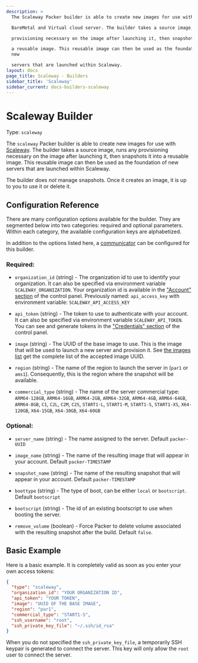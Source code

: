 ```yaml
---
description: >
  The Scaleway Packer builder is able to create new images for use with Scaleway

  BareMetal and Virtual cloud server. The builder takes a source image, runs any

  provisioning necessary on the image after launching it, then snapshots it into

  a reusable image. This reusable image can then be used as the foundation of
  new

  servers that are launched within Scaleway.
layout: docs
page_title: Scaleway - Builders
sidebar_title: 'Scaleway'
sidebar_current: docs-builders-scaleway
---
```


# Scaleway Builder

Type: `scaleway`

The `scaleway` Packer builder is able to create new images for use with
[Scaleway](https://www.scaleway.com). The builder takes a source image, runs
any provisioning necessary on the image after launching it, then snapshots it
into a reusable image. This reusable image can then be used as the foundation
of new servers that are launched within Scaleway.

The builder does _not_ manage snapshots. Once it creates an image, it is up to
you to use it or delete it.

## Configuration Reference

There are many configuration options available for the builder. They are
segmented below into two categories: required and optional parameters. Within
each category, the available configuration keys are alphabetized.

In addition to the options listed here, a
[communicator](/docs/templates/communicator.html) can be configured for this
builder.

### Required:

- `organization_id` (string) - The organization id to use to identify your
  organization. It can also be specified via environment variable
  `SCALEWAY_ORGANIZATION`. Your organization id is available in the
  ["Account" section](https://cloud.scaleway.com/#/account) of the
  control panel.
  Previously named: `api_access_key` with environment variable: `SCALEWAY_API_ACCESS_KEY`

- `api_token` (string) - The token to use to authenticate with your account.
  It can also be specified via environment variable `SCALEWAY_API_TOKEN`. You
  can see and generate tokens in the ["Credentials"
  section](https://cloud.scaleway.com/#/credentials) of the control panel.

- `image` (string) - The UUID of the base image to use. This is the image
  that will be used to launch a new server and provision it. See
  [the images list](https://api-marketplace.scaleway.com/images)
  get the complete list of the accepted image UUID.

- `region` (string) - The name of the region to launch the server in (`par1`
  or `ams1`). Consequently, this is the region where the snapshot will be
  available.

- `commercial_type` (string) - The name of the server commercial type:
  `ARM64-128GB`, `ARM64-16GB`, `ARM64-2GB`, `ARM64-32GB`, `ARM64-4GB`,
  `ARM64-64GB`, `ARM64-8GB`, `C1`, `C2L`, `C2M`, `C2S`, `START1-L`,
  `START1-M`, `START1-S`, `START1-XS`, `X64-120GB`, `X64-15GB`, `X64-30GB`,
  `X64-60GB`

### Optional:

- `server_name` (string) - The name assigned to the server. Default
  `packer-UUID`

- `image_name` (string) - The name of the resulting image that will appear in
  your account. Default `packer-TIMESTAMP`

- `snapshot_name` (string) - The name of the resulting snapshot that will
  appear in your account. Default `packer-TIMESTAMP`

- `boottype` (string) - The type of boot, can be either `local` or
  `bootscript`. Default `bootscript`

- `bootscript` (string) - The id of an existing bootscript to use when
  booting the server.

- `remove_volume` (boolean) - Force Packer to delete volume associated with
  the resulting snapshot after the build. Default `false`.

## Basic Example

Here is a basic example. It is completely valid as soon as you enter your own
access tokens:

```json
{
  "type": "scaleway",
  "organization_id": "YOUR ORGANIZATION ID",
  "api_token": "YOUR TOKEN",
  "image": "UUID OF THE BASE IMAGE",
  "region": "par1",
  "commercial_type": "START1-S",
  "ssh_username": "root",
  "ssh_private_key_file": "~/.ssh/id_rsa"
}
```

When you do not specified the `ssh_private_key_file`, a temporarily SSH keypair
is generated to connect the server. This key will only allow the `root` user to
connect the server.
